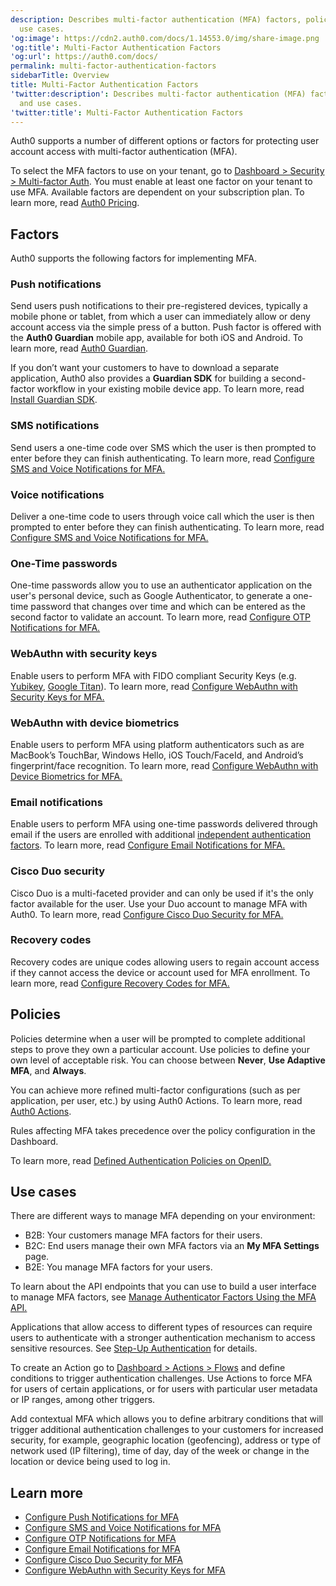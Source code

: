 ```yaml
---
description: Describes multi-factor authentication (MFA) factors, policies, and
  use cases.
'og:image': https://cdn2.auth0.com/docs/1.14553.0/img/share-image.png
'og:title': Multi-Factor Authentication Factors
'og:url': https://auth0.com/docs/
permalink: multi-factor-authentication-factors
sidebarTitle: Overview
title: Multi-Factor Authentication Factors
'twitter:description': Describes multi-factor authentication (MFA) factors, policies,
  and use cases.
'twitter:title': Multi-Factor Authentication Factors
---
```

Auth0 supports a number of different options or factors for protecting user account access with <Tooltip tip="Multi-factor authentication (MFA): User authentication process that uses a factor in addition to username and password such as a code via SMS." cta="View Glossary" href="/glossary?term=multi-factor+authentication">multi-factor authentication</Tooltip> (MFA).

To select the MFA factors to use on your tenant, go to [Dashboard > Security > Multi-factor Auth](https://manage.auth0.com/#/security/mfa). You must enable at least one factor on your tenant to use MFA. Available factors are dependent on your subscription plan. To learn more, read [Auth0 Pricing](https://auth0.com/pricing/).

## Factors

Auth0 supports the following factors for implementing MFA.

### Push notifications

Send users push notifications to their pre-registered devices, typically a mobile phone or tablet, from which a user can immediately allow or deny account access via the simple press of a button. Push factor is offered with the **Auth0 Guardian** mobile app, available for both iOS and Android. To learn more, read [Auth0 Guardian](/secure/multi-factor-authentication/auth0-guardian).

If you don’t want your customers to have to download a separate application, Auth0 also provides a **Guardian SDK** for building a second-factor workflow in your existing mobile device app. To learn more, read [Install Guardian SDK](/secure/multi-factor-authentication/multi-factor-authentication-developer-resources/install-guardian-sdk).

### SMS notifications

Send users a one-time code over SMS which the user is then prompted to enter before they can finish authenticating. To learn more, read [Configure SMS and Voice Notifications for MFA.](/secure/multi-factor-authentication/multi-factor-authentication-factors/configure-sms-voice-notifications-mfa)

### Voice notifications

Deliver a one-time code to users through voice call which the user is then prompted to enter before they can finish authenticating. To learn more, read [Configure SMS and Voice Notifications for MFA.](/secure/multi-factor-authentication/multi-factor-authentication-factors/configure-sms-voice-notifications-mfa)

### One-Time passwords

One-time passwords allow you to use an authenticator application on the user's personal device, such as Google Authenticator, to generate a one-time password that changes over time and which can be entered as the second factor to validate an account. To learn more, read [Configure OTP Notifications for MFA.](/secure/multi-factor-authentication/multi-factor-authentication-factors/configure-otp-notifications-for-mfa)

### WebAuthn with security keys

Enable users to perform MFA with FIDO compliant Security Keys (e.g. [Yubikey](https://www.yubico.com/), [Google Titan](https://cloud.google.com/titan-security-key)). To learn more, read [Configure WebAuthn with Security Keys for MFA.](/secure/multi-factor-authentication/fido-authentication-with-webauthn/configure-webauthn-security-keys-for-mfa)

### WebAuthn with device biometrics

Enable users to perform MFA using platform authenticators such as are MacBook’s TouchBar, Windows Hello, iOS Touch/FaceId, and Android’s fingerprint/face recognition. To learn more, read [Configure WebAuthn with Device Biometrics for MFA.](/secure/multi-factor-authentication/fido-authentication-with-webauthn/configure-webauthn-device-biometrics-for-mfa)

### Email notifications

Enable users to perform MFA using one-time passwords delivered through email if the users are enrolled with additional [independent authentication factors](/secure/multi-factor-authentication/enable-mfa#independent-factors). To learn more, read [Configure Email Notifications for MFA.](/secure/multi-factor-authentication/multi-factor-authentication-factors/configure-email-notifications-for-mfa)

### Cisco Duo security

Cisco Duo is a multi-faceted provider and can only be used if it's the only factor available for the user. Use your Duo account to manage MFA with Auth0. To learn more, read [Configure Cisco Duo Security for MFA.](/secure/multi-factor-authentication/configure-cisco-duo-for-mfa)

### Recovery codes

Recovery codes are unique codes allowing users to regain account access if they cannot access the device or account used for MFA enrollment. To learn more, read [Configure Recovery Codes for MFA.](/secure/multi-factor-authentication/configure-recovery-codes-for-mfa)

## Policies

Policies determine when a user will be prompted to complete additional steps to prove they own a particular account. Use policies to define your own level of acceptable risk. You can choose between **Never**, **Use <Tooltip tip="Adaptive Multi-factor Authentication: Multi-factor authentication (MFA) that is only triggered for users when an attempted login is determined to be a low confidence login." cta="View Glossary" href="/glossary?term=Adaptive+MFA">Adaptive MFA</Tooltip>**, and **Always**.

You can achieve more refined multi-factor configurations (such as per application, per user, etc.) by using Auth0 Actions. To learn more, read [Auth0 Actions](/customize/actions).

<Callout icon="file-lines" color="#0EA5E9" iconType="regular">

Rules affecting MFA takes precedence over the policy configuration in the Dashboard.

</Callout>

To learn more, read [Defined Authentication Policies on OpenID.](http://openid.net/specs/openid-provider-authentication-policy-extension-1_0.html#rfc.section.4)

## Use cases

There are different ways to manage MFA depending on your environment:

* B2B: Your customers manage MFA factors for their users.
* B2C: End users manage their own MFA factors via an **My MFA Settings** page.
* B2E: You manage MFA factors for your users.

To learn about the API endpoints that you can use to build a user interface to manage MFA factors, see [Manage Authenticator Factors Using the MFA API.](/secure/multi-factor-authentication/manage-mfa-auth0-apis/manage-authenticator-factors-mfa-api)

Applications that allow access to different types of resources can require users to authenticate with a stronger authentication mechanism to access sensitive resources. See [Step-Up Authentication](/secure/multi-factor-authentication/step-up-authentication) for details.

To create an Action go to [Dashboard > Actions > Flows](https://manage.auth0.com/#/actions/flows) and define conditions to trigger authentication challenges. Use Actions to force MFA for users of certain applications, or for users with particular user metadata or IP ranges, among other triggers.

Add contextual MFA which allows you to define arbitrary conditions that will trigger additional authentication challenges to your customers for increased security, for example, geographic location (geofencing), address or type of network used (IP filtering), time of day, day of the week or change in the location or device being used to log in.

## Learn more

* [Configure Push Notifications for MFA](/secure/multi-factor-authentication/multi-factor-authentication-factors/configure-push-notifications-for-mfa)
* [Configure SMS and Voice Notifications for MFA](/secure/multi-factor-authentication/multi-factor-authentication-factors/configure-sms-voice-notifications-mfa)
* [Configure OTP Notifications for MFA](/secure/multi-factor-authentication/multi-factor-authentication-factors/configure-otp-notifications-for-mfa)
* [Configure Email Notifications for MFA](/secure/multi-factor-authentication/multi-factor-authentication-factors/configure-email-notifications-for-mfa)
* [Configure Cisco Duo Security for MFA](/secure/multi-factor-authentication/configure-cisco-duo-for-mfa)
* [Configure WebAuthn with Security Keys for MFA](/secure/multi-factor-authentication/fido-authentication-with-webauthn/configure-webauthn-security-keys-for-mfa)
